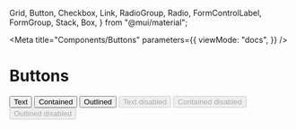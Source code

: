   Grid,
  Button,
  Checkbox,
  Link,
  RadioGroup,
  Radio,
  FormControlLabel,
  FormGroup,
  Stack,
  Box,
} from "@mui/material";

<Meta
  title="Components/Buttons"
  parameters={{
    viewMode: "docs",
  }}
/>

# Buttons

<Story name="Buttons" args={{}}>
  <BrowserRouter>
    <Stack spacing={2} direction="column">
      <Box>
        <Stack spacing={2} direction="row">
          <Button variant="text">Text</Button>
          <Button variant="contained">Contained</Button>
          <Button variant="outlined">Outlined</Button>
        </Stack>
      </Box>
      <Box>
        <Stack spacing={2} direction="row">
          <Button variant="text" disabled>
            Text disabled
          </Button>
          <Button variant="contained" disabled>
            Contained disabled
          </Button>
          <Button variant="outlined" disabled>
            Outlined disabled
          </Button>
        </Stack>
      </Box>
    </Stack>
  </BrowserRouter>
</Story>
